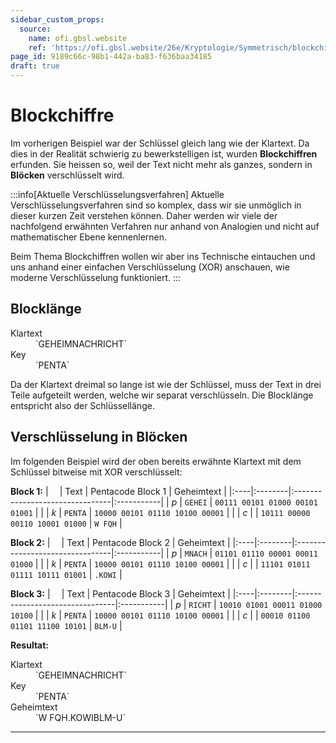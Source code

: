 ```yaml
---
sidebar_custom_props:
  source:
    name: ofi.gbsl.website
    ref: 'https://ofi.gbsl.website/26e/Kryptologie/Symmetrisch/blockchiffre'
page_id: 9189c66c-98b1-442a-ba83-f636baa34185
draft: true
---
```



# Blockchiffre
Im vorherigen Beispiel war der Schlüssel gleich lang wie der Klartext. Da dies in der Realität schwierig zu bewerkstelligen ist, wurden **Blockchiffren** erfunden. Sie heissen so, weil der Text nicht mehr als ganzes, sondern in **Blöcken** verschlüsselt wird.

:::info[Aktuelle Verschlüsselungsverfahren]
Aktuelle Verschlüsselungsverfahren sind so komplex, dass wir sie unmöglich in dieser kurzen Zeit verstehen können. Daher werden wir viele der nachfolgend erwähnten Verfahren nur anhand von Analogien und nicht auf mathematischer Ebene kennenlernen.

Beim Thema Blockchiffren wollen wir aber ins Technische eintauchen und uns anhand einer einfachen Verschlüsselung (XOR) anschauen, wie moderne Verschlüsselung funktioniert.
:::

## Blocklänge
<DefinitionList>
  <dt>Klartext</dt>
  <dd>`GEHEIMNACHRICHT`</dd>
  <dt>Key</dt>
  <dd>`PENTA`</dd>
</DefinitionList>

Da der Klartext dreimal so lange ist wie der Schlüssel, muss der Text in drei Teile aufgeteilt werden, welche wir separat verschlüsseln. Die Blocklänge entspricht also der Schlüssellänge.

## Verschlüsselung in Blöcken
Im folgenden Beispiel wird der oben bereits erwähnte Klartext mit dem Schlüssel bitweise mit XOR verschlüsselt:

**Block 1:**
| ⠀   | Text    | Pentacode Block 1               | Geheimtext |
|:----|:--------|:--------------------------------|:-----------|
| *p* | `GEHEI` | `00111 00101 01000 00101 01001` |            |
| *k* | `PENTA` | `10000 00101 01110 10100 00001` |            |
| *c* |         | `10111 00000 00110 10001 01000` | `W FQH`    |

**Block 2:**
| ⠀   | Text    | Pentacode Block 2               | Geheimtext |
|:----|:--------|:--------------------------------|:-----------|
| *p* | `MNACH` | `01101 01110 00001 00011 01000` |            |
| *k* | `PENTA` | `10000 00101 01110 10100 00001` |            |
| *c* |         | `11101 01011 01111 10111 01001` | `.KOWI`    |

**Block 3:**
| ⠀   | Text    | Pentacode Block 3               | Geheimtext |
|:----|:--------|:--------------------------------|:-----------|
| *p* | `RICHT` | `10010 01001 00011 01000 10100` |            |
| *k* | `PENTA` | `10000 00101 01110 10100 00001` |            |
| *c* |         | `00010 01100 01101 11100 10101` | `BLM-U`    |

**Resultat:**
<DefinitionList>
  <dt>Klartext</dt>
  <dd>`GEHEIMNACHRICHT`</dd>
  <dt>Key</dt>
  <dd>`PENTA`</dd>
  <dt>Geheimtext</dt>
  <dd>`W FQH.KOWIBLM-U`</dd>
</DefinitionList>

---
